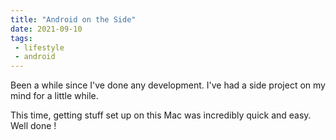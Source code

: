 ```yaml
---
title: "Android on the Side"
date: 2021-09-10
tags:
 - lifestyle
 - android
---
```




Been a while since I've done any <Android/> development. I've had a side project on my mind for a little while.

This time, getting stuff set up on this Mac was incredibly quick and easy. Well done <Google/>!
